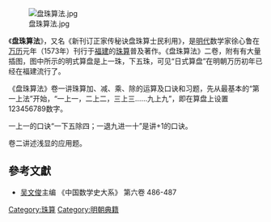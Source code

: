 [[File:盘珠算法.jpg|thumb]]

《'''盘珠算法'''》，又名《新刊订正家传秘诀盘珠算士民利用》，是[[明代|明代]]数学家徐心鲁在[[万历|万历]]元年（1573年）刊行于[[福建|福建]]的[[珠算|珠算]]普及著作。《盘珠算法》二卷，附有有大量插图，图中所示的明式算盘是上一珠，下五珠，可见“日式算盘”在明朝万历初年已经在福建流行了。

《盘珠算法》卷一讲珠算加、减、乘、除的运算及口诀和习题，先从最基本的“第一上法”开始，“一上一，二上二，三上三……九上九”，即在算盘上设置123456789数字。

一上一的口诀“一下五除四；一退九进一十”是讲+1的口诀。

卷二讲述浅显的应用题。


==參考文獻==
<div class="references-small">
<references></references>
</div>
*[[吴文俊|吴文俊]]主编 《中国数学史大系》  第六卷 486-487
{{中国数学史}}
[[Category:珠算|Category:珠算]]
[[Category:明朝典籍|Category:明朝典籍]]